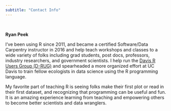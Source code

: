 ```yaml
---
subtitle: "Contact Info"
---
```


<br>

**Ryan Peek**
<br>
<a href="mailto:rapeek@ucdavis.edu"><i class="fa fa-envelope-square" aria-hidden="true"></i></a> 
<a href="https://ryanpeek.github.io/"><i class="fa fa-globe" aria-hidden="true"></i></a>
<a href="https://twitter.com/riverpeek"><i class="fa fa-twitter" aria-hidden="true"></i></a>
<a href="https://github.com/ryanpeek"><i class="fa fa-github" aria-hidden="true"></i></a> 
<a href="https://orcid.org/0000-0002-9577-6885"><i class="ai ai-orcid"></i></a>


I’ve been using R since 2011, and became a certified Software/Data Carpentry instructor in 2016 and help teach workshops and classes to a wide variety of folks including grad students, post docs, professors, industry researchers, and government scientists. I help run the [Davis R Users Group (D-RUG)](https://d-rug.github.io/) and spearheaded a more organized effort at UC Davis to train fellow ecologists in data science using the R programming language.

My favorite part of teaching R is seeing folks make their first plot or read in their first dataset, and recognizing that programming can be useful and fun. It is an amazing experience learning from teaching and empowering others to become better scientists and data wranglers.  

